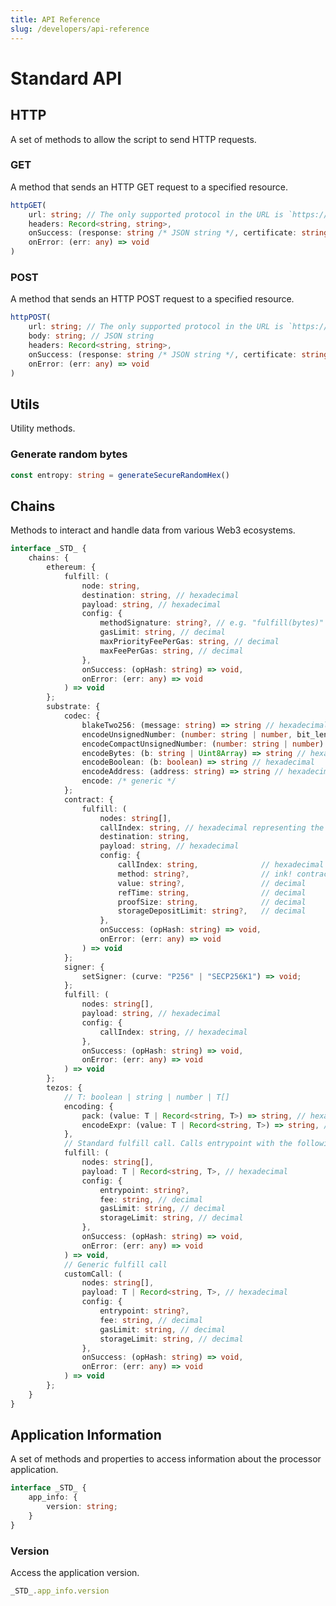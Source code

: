 ```yaml
---
title: API Reference
slug: /developers/api-reference
---
```


# Standard API

## HTTP

A set of methods to allow the script to send HTTP requests.

### GET

A method that sends an HTTP GET request to a specified resource.

```ts
httpGET(
    url: string; // The only supported protocol in the URL is `https://`
    headers: Record<string, string>,
    onSuccess: (response: string /* JSON string */, certificate: string /* hexadecimal */) => void,
    onError: (err: any) => void
)
```
### POST

A method that sends an HTTP POST request to a specified resource.

```ts
httpPOST(
    url: string; // The only supported protocol in the URL is `https://`
    body: string; // JSON string
    headers: Record<string, string>,
    onSuccess: (response: string /* JSON string */, certificate: string /* hexadecimal */) => void,
    onError: (err: any) => void
)
```

## Utils

Utility methods.

### Generate random bytes

```ts
const entropy: string = generateSecureRandomHex()
```

## Chains

Methods to interact and handle data from various Web3 ecosystems.

```ts
interface _STD_ {
    chains: {
        ethereum: {
            fulfill: (
                node: string,
                destination: string, // hexadecimal
                payload: string, // hexadecimal
                config: {
                    methodSignature: string?, // e.g. "fulfill(bytes)"
                    gasLimit: string, // decimal
                    maxPriorityFeePerGas: string, // decimal
                    maxFeePerGas: string, // decimal
                },
                onSuccess: (opHash: string) => void,
                onError: (err: any) => void
            ) => void
        };
        substrate: {
            codec: {
                blakeTwo256: (message: string) => string // hexadecimal
                encodeUnsignedNumber: (number: string | number, bit_length: 8 | 32 | 64 | 128) => string // hexadecimal
                encodeCompactUnsignedNumber: (number: string | number) => string // hexadecimal
                encodeBytes: (b: string | Uint8Array) => string // hexadecimal
                encodeBoolean: (b: boolean) => string // hexadecimal
                encodeAddress: (address: string) => string // hexadecimal
                encode: /* generic */
            };
            contract: {
                fulfill: (
                    nodes: string[],
                    callIndex: string, // hexadecimal representing the extrinsic to be called
                    destination: string,
                    payload: string, // hexadecimal
                    config: {
                        callIndex: string,              // hexadecimal
                        method: string?,                // ink! contract method
                        value: string?,                 // decimal
                        refTime: string,                // decimal
                        proofSize: string,              // decimal
                        storageDepositLimit: string?,   // decimal
                    },
                    onSuccess: (opHash: string) => void,
                    onError: (err: any) => void
                ) => void
            };
            signer: {
                setSigner: (curve: "P256" | "SECP256K1") => void;
            };
            fulfill: (
                nodes: string[],
                payload: string, // hexadecimal
                config: {
                    callIndex: string, // hexadecimal
                },
                onSuccess: (opHash: string) => void,
                onError: (err: any) => void
            ) => void
        };
        tezos: {
            // T: boolean | string | number | T[]
            encoding: {
                pack: (value: T | Record<string, T>) => string, // hexadecimal
                encodeExpr: (value: T | Record<string, T>) => string, // e.g. expr...
            },
            // Standard fulfill call. Calls entrypoint with the following signature `(pair int bytes)`
            fulfill: (
                nodes: string[],
                payload: T | Record<string, T>, // hexadecimal
                config: {
                    entrypoint: string?,
                    fee: string, // decimal
                    gasLimit: string, // decimal
                    storageLimit: string, // decimal
                },
                onSuccess: (opHash: string) => void,
                onError: (err: any) => void
            ) => void,
            // Generic fulfill call
            customCall: (
                nodes: string[],
                payload: T | Record<string, T>, // hexadecimal
                config: {
                    entrypoint: string?,
                    fee: string, // decimal
                    gasLimit: string, // decimal
                    storageLimit: string, // decimal
                },
                onSuccess: (opHash: string) => void,
                onError: (err: any) => void
            ) => void
        };
    }
}
```

## Application Information

A set of methods and properties to access information about the processor application.

```ts
interface _STD_ {
    app_info: {
        version: string;
    }
}
```

### Version

Access the application version.

```ts
_STD_.app_info.version
```

